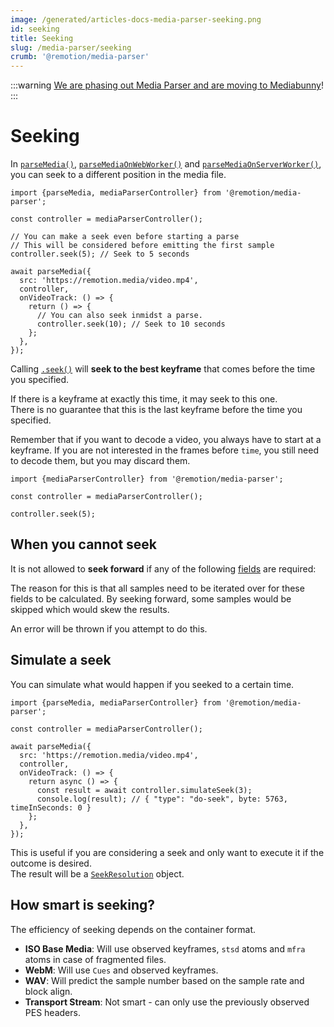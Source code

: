 ```yaml
---
image: /generated/articles-docs-media-parser-seeking.png
id: seeking
title: Seeking
slug: /media-parser/seeking
crumb: '@remotion/media-parser'
---
```


:::warning
[We are phasing out Media Parser and are moving to Mediabunny](/blog/mediabunny)!
:::

# Seeking<AvailableFrom v="4.0.291" />

In [`parseMedia()`](/docs/media-parser/parse-media), [`parseMediaOnWebWorker()`](/docs/media-parser/parse-media-on-web-worker) and [`parseMediaOnServerWorker()`](/docs/media-parser/parse-media-on-server-worker), you can seek to a different position in the media file.

```tsx twoslash title="Basic seeking"
import {parseMedia, mediaParserController} from '@remotion/media-parser';

const controller = mediaParserController();

// You can make a seek even before starting a parse
// This will be considered before emitting the first sample
controller.seek(5); // Seek to 5 seconds

await parseMedia({
  src: 'https://remotion.media/video.mp4',
  controller,
  onVideoTrack: () => {
    return () => {
      // You can also seek inmidst a parse.
      controller.seek(10); // Seek to 10 seconds
    };
  },
});
```

Calling [`.seek()`](/docs/media-parser/media-parser-controller#seektimeinseconds-number) will **seek to the best keyframe** that comes before the time you specified.

If there is a keyframe at exactly this time, it may seek to this one.  
There is no guarantee that this is the last keyframe before the time you specified.

Remember that if you want to decode a video, you always have to start at a keyframe. If you are not interested in the frames before `time`, you still need to decode them, but you may discard them.

```tsx twoslash title="Seeking to a keyframe"
import {mediaParserController} from '@remotion/media-parser';

const controller = mediaParserController();

controller.seek(5);
```

## When you cannot seek

It is not allowed to **seek forward** if any of the following [fields](/docs/media-parser/fields) are required:


<DisallowForwardSeekingFields />

The reason for this is that all samples need to be iterated over for these fields to be calculated. By seeking forward, some samples would be skipped which would skew the results.

An error will be thrown if you attempt to do this.

## Simulate a seek<AvailableFrom v="4.0.312" />

You can simulate what would happen if you seeked to a certain time.

```tsx twoslash title="Basic seeking"
import {parseMedia, mediaParserController} from '@remotion/media-parser';

const controller = mediaParserController();

await parseMedia({
  src: 'https://remotion.media/video.mp4',
  controller,
  onVideoTrack: () => {
    return async () => {
      const result = await controller.simulateSeek(3);
      console.log(result); // { "type": "do-seek", byte: 5763, timeInSeconds: 0 }
    };
  },
});
```

This is useful if you are considering a seek and only want to execute it if the outcome is desired.  
The result will be a [`SeekResolution`](/docs/media-parser/types#seekresolution) object.

## How smart is seeking?

The efficiency of seeking depends on the container format.

- **ISO Base Media**: Will use observed keyframes, `stsd` atoms and `mfra` atoms in case of fragmented files.
- **WebM**: Will use `Cues` and observed keyframes.
- **WAV**: Will predict the sample number based on the sample rate and block align.
- **Transport Stream**: Not smart - can only use the previously observed PES headers.
